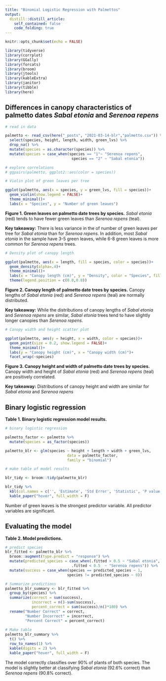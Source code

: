 ```yaml
---
title: "Binomial Logistic Regression with Palmettos"
output:
  distill::distill_article:
    self_contained: false
    code_folding: true
---
```



```r
knitr::opts_chunk$set(echo = FALSE)

library(tidyverse)
library(corrplot)
library(GGally)
library(forcats)
library(broom)
library(jtools)
library(kableExtra)
library(janitor)
library(tibble)
library(here)
```

## Differences in canopy characteristics of palmetto dates *Sabal etonia* and *Serenoa repens*

```r
# read in data

palmetto <- read_csv(here("_posts", "2021-03-14-blr","palmetto.csv")) %>% 
  select(species, height, length, width, green_lvs) %>% 
  drop_na() %>% 
  mutate(species = as.character(species)) %>% 
  mutate(species = case_when(species == "1"~ "Serenoa repens",
                              species == "2" ~ "Sabal etonia"))

# explore correlations
# ggpairs(palmetto, ggplot2::aes(color = species))
```


```r
# Violin plot of green leaves per tree

ggplot(palmetto, aes(x = species, y = green_lvs, fill = species))+
  geom_violin(show.legend = FALSE)+
  theme_minimal()+
  labs(x = "Species", y = "Number of green leaves")
```

**Figure 1. Green leaves on palmetto date trees by species.** *Sabal etonia* (red) tends to have fewer green leaves than *Serenoa repens* (teal).


**Key takeaway:** There is less variance in the of number of green leaves per tree for *Sabal etonia* than for *Serenoa repens*. In addition, most *Sabal etonia* in the sample have 3-5 green leaves, while 6-8 green leaves is more common for *Serenoa repens* trees.

```r
# Density plot of canopy length

ggplot(palmetto, aes(x = length, fill = species, color = species))+
  geom_density(alpha=.4)+
  theme_minimal()+
  labs(x = "Canopy length (cm)", y = "Density", color = "Species", fill = "Species")+
  theme(legend.position = c(0.8,0.8))
```

**Figure 2. Canopy length of palmetto date trees by species.** Canopy lengths of *Sabal etonia* (red) and *Serenoa repens* (teal) are normally distributed.



**Key takeaway:** While the distributions of canopy lengths of *Sabal etonia* and *Serenoa repens* are similar, *Sabal etonia* trees tend to have slightly longer canopies than *Serenoa repens*.


```r
# Canopy width and height scatter plot

ggplot(palmetto, aes(y = height, x = width, color = species))+
  geom_point(size = 0.2, show.legend = FALSE)+
  theme_minimal()+
  labs(y = "Canopy height (cm)", x = "Canopy width (cm)")+
  facet_wrap(~species)
```

**Figure 3. Canopy height and width of palmetto date trees by species.** Canopy width and height of *Sabal etonia* (red) and *Serenoa repens* (teal) are positively correlated.



**Key takeaway:** Distributions of canopy height and width are similar for *Sabal etonia* and *Serenoa repens*



## Binary logistic regression

**Table 1. Binary logistic regression model results.**
```r
# binary logistic regression

palmetto_factor <- palmetto %>% 
  mutate(species = as_factor(species))

palmetto_blr <- glm(species ~ height + length + width + green_lvs, 
                            data = palmetto_factor,
                            family = "binomial")

# make table of model results

blr_tidy <- broom::tidy(palmetto_blr)

blr_tidy %>% 
  kbl(col.names = c('', 'Estimate', 'Std Error', 'Statistic', 'P value'), digits = 3) %>% 
  kable_paper("hover", full_width = F)
```

Number of green leaves is the strongest predictor variable. All predictor variables are significant.

## Evaluating the model

**Table 2. Model predictions.** 
```r
# predict species
blr_fitted <- palmetto_blr %>% 
  broom::augment(type.predict = "response") %>% 
  mutate(predicted_species = case_when(.fitted > 0.5 ~ "Sabal etonia",
                              .fitted < 0.5  ~ "Serenoa repens")) %>% 
  mutate(success = case_when(species == predicted_species ~ 1,
                            species != predicted_species ~ 0))

# Summarize predictions
palmetto_blr_summary <- blr_fitted %>% 
  group_by(species) %>% 
  summarize(correct = sum(success),
            incorrect = n()-sum(success),
            percent_correct = sum(success)/n()*100) %>% 
  rename("Number Correct" = correct, 
         "Number Incorrect" = incorrect,
         "Percent Correct" = percent_correct)
  
# Make table
palmetto_blr_summary %>% 
  t() %>% 
  row_to_names(1) %>% 
  kable(digits = 2) %>% 
  kable_paper("hover", full_width = F)

```

The model correctly classifies over 90% of plants of both species. The model is slightly better at classifying *Sabal etonia* (92.6% correct) than *Serenoa repens* (90.8% correct).

